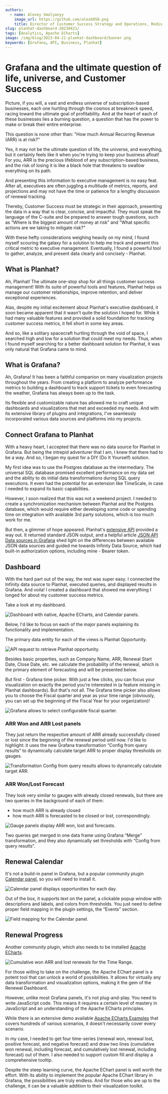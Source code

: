 ```yaml
---
authors:
  - name: Alexey Smolyanyy
    image_url: https://github.com/alex6058.png
    title: Director of Customer Success Strategy and Operations, Redis LLC
slug: planhat-dashboard-20230421/
tags: [Analytics, Apache ECharts]
image: /img/blog/2023-04-21-planhat-dashboard/banner.png
keywords: [Grafana, API, Business, Planhat]
---
```



# Grafana and the ultimate question of life, universe, and Customer Success

Picture, if you will, a vast and endless universe of subscription-based businesses, each one hurtling through the cosmos at breakneck speed, racing toward the ultimate goal of profitability. And at the heart of each of these businesses lies a burning question, a question that has the power to make or break their entire enterprise.

This question is none other than: "How much Annual Recurring Revenue (ARR) is at risk?"

Yes, it may not be the ultimate question of life, the universe, and everything, but it certainly feels like it when you're trying to keep your business afloat! For you, ARR is the precious lifeblood of any subscription-based business, and the risk of losing it is like a black hole that threatens to swallow everything on its path.

And presenting this information to executive management is no easy feat. After all, executives are often juggling a multitude of metrics, reports, and projections and may not have the time or patience for a lengthy discussion of renewal tracking.

Thereby, Customer Success must be strategic in their approach, presenting the data in a way that is clear, concise, and impactful. They must speak the language of the C-suite and be prepared to answer tough questions, such as “Where is the biggest amount of money at risk” and "What specific actions are we taking to mitigate risk?"

With these hefty considerations weighing heavily on my mind, I found myself scouring the galaxy for a solution to help me track and present this critical metric to executive management. Eventually, I found a powerful tool to gather, analyze, and present data clearly and concisely - Planhat.

## What is Planhat?

Ah, Planhat! The ultimate one-stop shop for all things customer success management! With its suite of powerful tools and features, Planhat helps us manage our customer relationships, improve retention, and deliver exceptional experiences.

Alas, despite my initial excitement about Planhat's executive dashboard, it soon became apparent that it wasn't quite the solution I hoped for. While it had many valuable features and provided a solid foundation for tracking customer success metrics, it fell short in some key areas.

And so, like a solitary spacecraft hurtling through the void of space, I searched high and low for a solution that could meet my needs. Thus, when I found myself searching for a better dashboard solution for Planhat, it was only natural that Grafana came to mind.

## What is Grafana?

Ah, Grafana! It has been a faithful companion on many visualization projects throughout the years. From creating a platform to analyze performance metrics to building a dashboard to track support tickets to even forecasting the weather, Grafana has always been up to the task.

Its flexible and customizable nature has allowed me to craft unique dashboards and visualizations that met and exceeded my needs. And with its extensive library of plugins and integrations, I've seamlessly incorporated various data sources and platforms into my projects.

## Connect Grafana to Planhat

With a heavy heart, I accepted that there was no data source for Planhat in Grafana. But being the intrepid adventurer that I am, I knew that there had to be a way. And so, I began my quest for a DIY (Do It Yourself) solution.

My first idea was to use the Postgres database as the intermediary. The universal SQL database promised excellent performance on my data set and the ability to do initial data transformations during SQL query executions. It even had the potential for an extension like TimeScale, in case I needed to expand its basic capabilities.

However, I soon realized that this was not a weekend project. I needed to create a synchronization mechanism between Planhat and the Postgres database, which would require either developing some code or spending time on integration with available 3rd party solutions, which is too much work for me.

But then, a glimmer of hope appeared. Planhat's [extensive API](https://docs.planhat.com/) provided a way out. It returned standard JSON output, and a helpful article [JSON API Data sources in Grafana](https://volkovlabs.io/blog/json-api-data-sources-in-grafana-20230104/) shed light on the differences between available JSON data sources and guided me towards Infinity Data Source, which had built-in authorization options, including mine - Bearer token.

## Dashboard

With the hard part out of the way, the rest was super easy. I connected the Infinity data source to Planhat, executed queries, and displayed results in Grafana. And voila! I created a dashboard that showed me everything I longed for about my customer success metrics.

Take a look at my dashboard.

<Image
  title="Dashboard with native, Apache ECharts, and Calendar panels."
  src="/img/blog/2023-04-21-planhat-dashboard/dashboard.png"
  lazy={false}
/>

Below, I'd like to focus on each of the major panels explaining its functionality and implementation.

The primary data entity for each of the views is Planhat Opportunity.

<Image
  title="API request to retrieve Planhat opportunity."
  src="/img/blog/2023-04-21-planhat-dashboard/opportunity.png"
/>

Besides basic properties, such as Company Name, ARR, Renewal Start Date, Close Date, etc. we calculate the probability of the renewal, which is the primary element of forecasting and will be presented below.

But first - Grafana time picker. With just a few clicks, you can focus your visualization on exactly the period you're interested in (a feature missing in Planhat dashboards). But that's not all. The Grafana time picker also allows you to choose the Fiscal quarter and year as your time range (obviously, you can set up the beginning of the Fiscal Year for your organization)!

<Image
  title="Grafana allows to select configurable fiscal quarter."
  src="/img/blog/2023-04-21-planhat-dashboard/timerange.png"
/>

### ARR Won and ARR Lost panels

They just return the respective amount of ARR already successfully closed or lost since the beginning of the renewal period until now. I'd like to highlight: it uses the new Grafana transformation “Config from query results” to dynamically calculate target ARR to proper display thresholds on gauges.

<Image
  title="Transformation Config from query results allows to dynamically calculate target ARR."
  src="/img/blog/2023-04-21-planhat-dashboard/config.png"
/>

### ARR Won/Lost Forecast

They look very similar to gauges with already closed renewals, but there are two queries in the background of each of them:

- how much ARR is already closed
- how much ARR is forecasted to be closed or lost, correspondingly.

<Image
  title="Gauge panels display ARR won, lost and forecasts."
  src="/img/blog/2023-04-21-planhat-dashboard/gauge.png"
/>

Two queries get merged in one data frame using Grafana “Merge” transformation, and they also dynamically set thresholds with “Config from query results”.

## Renewal Calendar

It's not a build-in panel in Grafana, but a popular community plugin [Calendar panel](https://grafana.com/grafana/plugins/marcusolsson-calendar-panel/), so you will need to install it.

<Image
  title="Calendar panel displays opportunities for each day."
  src="/img/blog/2023-04-21-planhat-dashboard/calendar.png"
/>

Out of the box, it supports text on the panel, a clickable popup window with descriptions and labels, and colors from thresholds. You just need to define proper field mapping in the plugin settings, the “Events” section.

<Image
  title="Field mapping for the Calendar panel."
  src="/img/blog/2023-04-21-planhat-dashboard/events.png"
/>

## Renewal Progress

Another community plugin, which also needs to be installed [Apache ECharts](https://grafana.com/grafana/plugins/volkovlabs-echarts-panel/).

<Image
  title="Cumulative won ARR and lost renewals for the Time Range."
  src="/img/blog/2023-04-21-planhat-dashboard/echarts.png"
/>

For those willing to take on the challenge, the Apache EChart panel is a potent tool that can unlock a world of possibilities. It allows for virtually any data transformation and visualization options, making it the gem of the Renewal Dashboard.

However, unlike most Grafana panels, it's not plug-and-play. You need to write JavaScript code. This means it requires a certain level of mastery in JavaScript and an understanding of the Apache ECharts principles.

While there is an extensive demo available [Apache ECharts Examples](https://echarts.volkovlabs.io/d/pL5iH7FVk/home?orgId=1) that covers hundreds of various scenarios, it doesn't necessarily cover every scenario.

In my case, I needed to get four time-series (renewal won, renewal lost, positive forecast, and negative forecast) and draw two lines (cumulative won renewal, including forecast, and cumulatively lost renewal, including forecast) out of them. I also needed to support custom fill and display a comprehensive tooltip.

Despite the steep learning curve, the Apache EChart panel is well worth the effort. With its ability to implement the popular Apache EChart library in Grafana, the possibilities are truly endless. And for those who are up to the challenge, it can be a valuable addition to their visualization toolkit.
